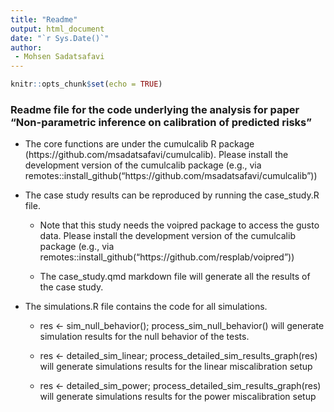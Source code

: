 ```yaml
---
title: "Readme"
output: html_document
date: "`r Sys.Date()`"
author: 
 - Mohsen Sadatsafavi 
---
```


```r
knitr::opts_chunk$set(echo = TRUE)
```

### Readme file for the code underlying the analysis for paper "Non-parametric inference on calibration of predicted risks"


* The core functions are under the cumulcalib R package (https://github.com/msadatsafavi/cumulcalib). Please install the development version of the cumulcalib package (e.g., via remotes::install_github("https://github.com/msadatsafavi/cumulcalib"))

* The case study results can be reproduced by running the case_study.R file. 
 
  + Note that this study needs the voipred package to access the gusto data. Please install the development version of the cumulcalib package (e.g., via remotes::install_github("https://github.com/resplab/voipred"))

  + The case_study.qmd markdown file will generate all the results of the case study.

* The simulations.R file contains the code for all simulations.
  + res <- sim_null_behavior(); process_sim_null_behavior() will generate simulation results for the null behavior of the tests.
  
  + res <- detailed_sim_linear; process_detailed_sim_results_graph(res) will generate simulations results for the linear miscalibration setup
  
  + res <- detailed_sim_power; process_detailed_sim_results_graph(res) will generate simulations results for the power miscalibration setup
  
  
